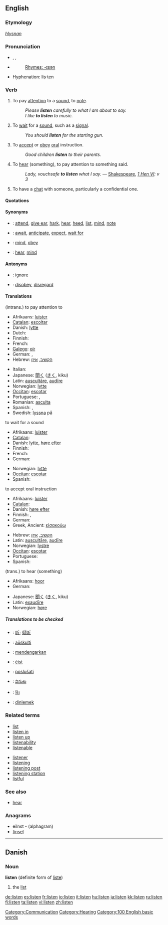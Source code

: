 ==English==

===Etymology===
{{OE.}} ''[[hlysnan]]''

===Pronunciation===
*{{AHD|lĭs'ən}}, {{IPA|/ˈlɪsən/}}, {{SAMPA|/"lIs@n/}}
*{{audio|en-us-listen.ogg|Audio (US)}}
*:[[Rhymes:English:-ɪsən|Rhymes: -ɪsən]]
* Hyphenation: lis·ten

===Verb===
{{en-verb}}

# {{intransitive}} To pay [[attention]] to a [[sound]], to [[note]].
#: ''Please '''listen''' carefully to what I am about to say.''
#: ''I like '''to listen''' to music.''
# {{intransitive}} To [[wait]] for a [[sound]], such as a [[signal]].
#: ''You should '''listen''' for the starting gun.''
# {{intransitive}} To [[accept]] or [[obey]] [[oral]] instruction.
#: ''Good children '''listen''' to their parents.''
# {{cattag|transitive, archaic}} To [[hear]] (something), to pay attention to something said.
#: ''Lady, vouchsafe '''to listen''' what I say.'' — [[w:William Shakespeare|Shakespeare]], ''[[s:The First Part of King Henry the Sixth|1 Hen VI]]: v 3''
# {{rfv-sense}} To have a [[chat]] with someone, particularly a confidential one.

====Quotations====
{{seeCites}}

====Synonyms====
{{WikiSaurus-link|listen}}
*{{italbrac|intrans.; to pay attention to}}: [[attend]], [[give ear]], [[hark]], [[hear]], [[heed]], [[list]], [[mind]], [[note]]
*{{italbrac|to wait for a sound}}: [[await]], [[anticipate]], [[expect]], [[wait for]]
*{{italbrac|to accept oral instruction}}: [[mind]], [[obey]]
*{{italbrac|trans.; to hear}}: [[hear]], [[mind]]

====Antonyms====
*{{italbrac|to pay attention to}}: [[ignore]]
*{{italbrac|to accept oral instruction}}: [[disobey]], [[disregard]]

====Translations====
;(intrans.) to pay attention to
{{top}}
*Afrikaans: [[luister]]
*[[Catalan]]: [[escoltar]]
*Danish: [[lytte]]
*Dutch: {{t|nl|luisteren}}
*Finnish: {{t|fi|kuunnella}}
*French: {{t|fr|écouter}}
*[[Galego]]: [[oír#Galego|oír]]
*German: {{t|de|hören}}, {{t|de|zuhören}}
*Hebrew: [[הקשיב]], [[איזן]]
{{mid}}
*Italian: {{t|it|ascoltare}}
*Japanese: [[聞く]] ([[きく]], kiku)
*Latin: [[auscultare|auscultāre]], [[audire|audīre]]
*Norwegian: [[lytte]]
*[[Occitan]]: [[escotar]]
*Portuguese: {{t|pt|escutar}}, {{t|pt|ouvir}}
*Romanian: [[asculta]]
*Spanish: {{t|es|escuchar}}, {{t|es|oír}}
*Swedish: [[lyssna]] på
{{bottom}}

;to wait for a sound
{{top}}
*Afrikaans: [[luister]]
*[[Catalan]]: {{t|ca|escoltar}}
*Danish: [[lytte]], [[høre efter]]
*Finnish: {{t|fi|kuunnella}}
*French: {{t|fr|guetter}}
*German: {{t|de|lauschen}}
{{mid}}
*Norwegian: [[lytte]]
*[[Occitan]]: [[escotar]]
*Spanish: {{t|es|escuchar}}
{{bottom}}

;to accept oral instruction
{{top}}
*Afrikaans: [[luister]]
*[[Catalan]]: {{t|ca|escoltar}}
*Danish: [[høre efter]]
*Finnish: {{t|fi|kuunnella}}, {{t|fi|uskoa}}
*German: {{t|de|hören}}
*Greek, Ancient: [[εἰσακούω]]
{{mid}}
*Hebrew: [[הקשיב]], [[איזן]]
*Latin: [[auscultare|auscultāre]], [[audire|audīre]]
*Norwegian: [[lystre]]
*[[Occitan]]:  [[escotar]]
*Portuguese: {{t|pt|ouvir}}
*Spanish: {{t|es|escuchar}}
{{bottom}}

;(trans.) to hear (something)
{{top}}
*Afrikaans: [[hoor]]
*German: {{t|de|hören}}
{{mid}}
*Japanese: [[聞く]] ([[きく]], kiku)
*Latin: [[exaudire|exaudīre]]
*Norwegian: [[høre]]
{{bottom}}

=====Translations to be checked=====
{{checktrans}}
*{{ttbc|Chinese}}: [[听]]; [[倾听]]
*{{ttbc|Esperanto}}: [[aŭskulti]]
*{{ttbc|Indonesian}}: [[dengar|mendengarkan]]
*{{ttbc|Irish}}: [[éist]]
*{{ttbc|Slovene}}: [[poslušati]]
*{{ttbc|Telugu}}: [[వినుట]]
*{{ttbc|Thai}}: [[ฟัง]]
*{{ttbc|Turkish}}: [[dinlemek]]

===Related terms===
{{top2}}
*[[list]]
*[[listen in]]
*[[listen up]]
*[[listenability]]
*[[listenable]]
{{mid2}}
*[[listener]]
*[[listening]]
*[[listening post]]
*[[listening station]]
*[[listful]]
{{bottom}}

===See also===
*[[hear]]

===Anagrams===
* eilnst - (alphagram)
* [[tinsel]]

----

==Danish==
===Noun===
'''listen''' (definite form of [[liste]])
#the [[list]]

[[Category:Communication]]
[[Category:Hearing]]
[[Category:100 English basic words]]

[[de:listen]]
[[es:listen]]
[[fr:listen]]
[[io:listen]]
[[it:listen]]
[[hu:listen]]
[[ja:listen]]
[[kk:listen]]
[[ru:listen]]
[[fi:listen]]
[[ta:listen]]
[[vi:listen]]
[[zh:listen]]